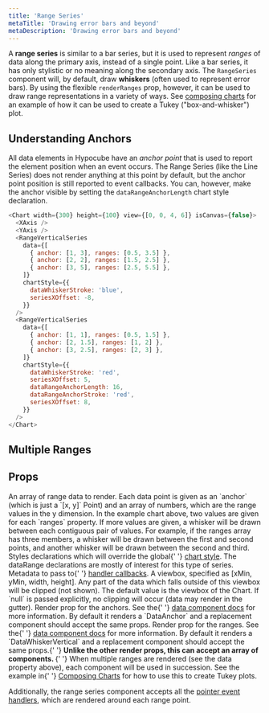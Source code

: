 ```yaml
---
title: 'Range Series'
metaTitle: 'Drawing error bars and beyond'
metaDescription: 'Drawing error bars and beyond'
---
```


A **range series** is similar to a bar series, but it is used to represent _ranges_ of data along the primary axis, instead of a single point. Like a bar series, it has only stylistic or no meaning along the secondary axis. The `RangeSeries` component will, by default, draw **whiskers** (often used to represent error bars). By using the flexible `renderRanges` prop, however, it can be used to draw range representations in a variety of ways. See [composing charts](/composing-charts/) for an example of how it can be used to create a Tukey ("box-and-whisker") plot.

## Understanding Anchors

All data elements in Hypocube have an _anchor point_ that is used to report the element position when an event occurs. The Range Series (like the Line Series) does not render anything at this point by default, but the anchor point position is still reported to event callbacks. You can, however, make the anchor visible by setting the `dataRangeAnchorLength` chart style declaration.

```javascript react-live=true
<Chart width={300} height={100} view={[0, 0, 4, 6]} isCanvas={false}>
  <XAxis />
  <YAxis />
  <RangeVerticalSeries
    data={[
      { anchor: [1, 3], ranges: [0.5, 3.5] },
      { anchor: [2, 2], ranges: [1.5, 2.5] },
      { anchor: [3, 5], ranges: [2.5, 5.5] },
    ]}
    chartStyle={{
      dataWhiskerStroke: 'blue',
      seriesXOffset: -8,
    }}
  />
  <RangeVerticalSeries
    data={[
      { anchor: [1, 1], ranges: [0.5, 1.5] },
      { anchor: [2, 1.5], ranges: [1, 2] },
      { anchor: [3, 2.5], ranges: [2, 3] },
    ]}
    chartStyle={{
      dataWhiskerStroke: 'red',
      seriesXOffset: 5,
      dataRangeAnchorLength: 16,
      dataRangeAnchorStroke: 'red',
      seriesXOffset: 8,
    }}
  />
</Chart>
```

## Multiple Ranges

## Props


<PropDef name="data" type="Array<{ anchor: Point, ranges: number[] }>" required>
  An array of range data to render. Each data point is given as an `anchor`
  (which is just a `[x, y]` Point) and an array of numbers, which are the range
  values in the y dimension. In the example chart above, two values are given
  for each `ranges` property. If more values are given, a whisker will be drawn
  between each contiguous pair of values. For example, if the ranges array has
  three members, a whisker will be drawn between the first and second points,
  and another whisker will be drawn between the second and third.
</PropDef>
<PropDef name="chartStyle">
  Styles declarations which will override the global{' '}
  <a href="/basic-charts/2-chart-style#dataranges">chart style</a>. The
  dataRange declarations are mostly of interest for this type of series.
</PropDef>
<PropDef name="handlerMeta" type="Record<any>">
  Metadata to pass to{' '}
  <a href="/interaction/1-pointer-events/">handler callbacks</a>.
</PropDef>
<PropDef name="view" type="[number, number, number, number]">
  A viewbox, specified as [xMin, yMin, width, height]. Any part of the data
  which falls outside of this viewbox will be clipped (not shown). The default
  value is the viewbox of the Chart. If `null` is passed explicitly, no clipping
  will occur (data may render in the gutter).
</PropDef>
<PropDef
  name="renderAnchor"
  type="React.Component<{ x: number; y: number; chartStyle }>"
>
  Render prop for the anchors. See the{' '}
  <a href="/composing-charts/1-data-components/">data component docs</a> for
  more information. By default it renders a `DataAnchor` and a replacement
  component should accept the same props.
</PropDef>
<PropDef
  name="renderRanges"
  type="React.Component<{ x: number; yMin: number; yMax: number; chartStyle }>"
>
  Render prop for the ranges. See the{' '}
  <a href="/composing-charts/1-data-components">data component docs</a> for more
  information. By default it renders a `DataWhiskerVertical` and a replacement
  component should accept the same props.{' '}
  <strong>
    Unlike the other render props, this can accept an array of components.
  </strong>{' '}
  When multiple ranges are rendered (see the data property above), each
  component will be used in succession. See the example in{' '}
  <a href="/composing-charts/">Composing Charts</a> for how to use this to
  create Tukey plots.
</PropDef>

Additionally, the range series component accepts all the [pointer event handlers](/interaction/1-pointer-events/), which are rendered around each range point.
